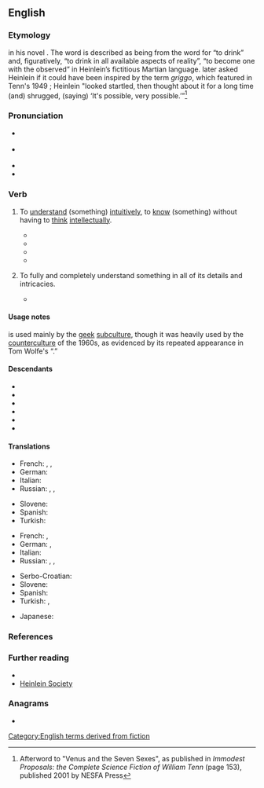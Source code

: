 ==English==

===Etymology===
{{coinage|en|Rober A. Heinlein|in=1961|nat=American|occ=author|occ2=aeronautical engineer|nobycat=1}} in his novel ''{{w|Stranger in a Strange Land}}''. The word is described as being from the word for “to drink” and, figuratively, “to drink in all available aspects of reality”, “to become one with the observed” in Heinlein’s fictitious Martian language. {{w|William Tenn}} later asked Heinlein if it could have been inspired by the term ''griggo'', which featured in Tenn's 1949 ''{{w|Venus and the Seven Sexes}}''; Heinlein "looked startled, then thought about it for a long time (and) shrugged, (saying) ‘It's possible, very possible.’”<ref name=Tenn>Afterword to "Venus and the Seven Sexes", as published in ''Immodest Proposals: the Complete Science Fiction of William Tenn'' (page 153), published 2001 by NESFA Press</ref>

===Pronunciation===
* {{a|UK}} {{IPA|en|/ˈɡɹɒk/}}
* {{a|US}} {{IPA|en|/ˈɡɹɑk/}}
* {{audio|en|En-au-grok.ogg|Audio (AU)}}
* {{rhymes|en|ɒk}}

===Verb===
{{en-verb}}

# {{lb|en|transitive|slang}} To [[understand]] (something) [[intuitively]], to [[know]] (something) without having to [[think]] [[intellect]]ually.
#: {{troponyms|en|subitize}}
#* {{quote-book
|en
|year=1961
|author=Robert A. Heinlein
|title=Stranger in a Strange Land
|page=107
|passage=I do not '''grok''' all fullness of what I read. In the history written by Master William Shakespeare I found myself full of happiness at the death of Romeo. Then I read on and learned that he had discorporated too soon – or so I thought I '''grokked'''. Why?
}}
#* {{quote-book
|en
|year=1968
|title={{w|The Electric Kool-Aid Acid Test}}
|author=Tom Wolfe
|authorlink=Tom Wolfe
|isbn=9780553380644
|passage='''''Grok'''''―and then it's clear, without anybody having to say it.
}}
#* {{quote-journal
|en
|year=2008
|month=December
|author=Leslie Anthony
|coauthors=
|title=Running from Babylon
|volume=61
|issue=4
|page=116
|magazine=Skiing
|brackets=on
|passage=He freely plucks notions and verbiage from science fiction to describe everything from mountain-related undertakings to political subterfuge – like "'''grok'''", a term from Robert Heinlein's Stranger in a Strange Land, to denote intuitive understanding.
}}
#* {{quote-web
|en
|date=2018-08-02
|author=Kara Swisher
|authorlink=Kara Swisher
|title=The Expensive Education of Mark Zuckerberg and Silicon Valley
|work=New York Times
|url=https://www.nytimes.com/2018/08/02/opinion/the-expensive-education-of-mark-zuckerberg-and-silicon-valley.html
|passage=Because what he never managed to '''grok''' then was that the company he created was destined to become a template for all of humanity, the digital reflection of masses of people across the globe. Including — and especially — the bad ones.}}
# {{lb|en|transitive|slang}} To fully and completely understand something in all of its details and intricacies.
#: {{ux|en|I finally '''grok''' Perl.}}
#: {{ux|en|I find it exceedingly doubtful that any person '''groks''' quantum mechanics.}}
#* {{quote-journal
|en
|year=2008
|month=August
|author=Stanley Bing
|title=New Help for Hodads
|volume=158
|issue=3
|page=152
|magazine=Fortune
|passage=Today we take a few moments to help you '''grok''' some of the ways that victims of TU can up their hipness – if we may use that term without being considered old school.
}}

====Usage notes====
{{m|en|grok|Grok}} is used mainly by the [[geek]] [[subculture]], though it was heavily used by the [[counterculture]] of the 1960s, as evidenced by its repeated appearance in Tom Wolfe's “{{w|The Electric Kool-Aid Acid Test}}.”

====Descendants====
* {{desc|fr|gnoquer|bor=1}}
* {{desc|it|groccare|bor=1}}
* {{desc|ru|гро́кать|bor=1}}
* {{desc|ru|гро́кнуть|bor=1}}
* {{desc|sl|gročiti|bor=1}}
* {{desc|tr|groklamak|bor=1}}

====Translations====
{{trans-top|to have an intuitive understanding}}
* French: {{t+|fr|piger}}, {{t+|fr|capter}}, {{t+|fr|gnoquer}}
* German: {{t+|de|schnallen}}
* Italian: {{t|it|groccare}}
* Russian: {{t|ru|гро́кать|impf}}, {{t+|ru|гро́кнуть|pf}}, {{t+|ru|въезжать|impf}} {{qualifier|slang}}
{{trans-mid}}
* Slovene: {{t+|sl|gročiti}}
* Spanish: {{t+|es|entender}}
* Turkish: {{t+|tr|çakmak}}
{{trans-bottom}}

{{trans-top|to fully understand}}
* French: {{t+|fr|capter}}, {{t+|fr|piger}}
* German: {{t+|de|begreifen}}, {{t+|de|verstehen}}
* Italian: {{t|it|groccare}}
* Russian: {{t|ru|гро́кать|impf}}, {{t+|ru|гро́кнуть|pf}}, {{t+|ru|шарить|impf}} {{qualifier|slang}}
{{trans-mid}}
* Serbo-Croatian: {{t+|sh|proniknuti}}
* Slovene: {{t+|sl|gročiti}}
* Spanish: {{t+|es|pilotar}}
* Turkish: {{t+|tr|anlamak}}, {{t+|tr|kavramak}}
{{trans-bottom}}

{{checktrans-top}}
* Japanese: {{t-check|ja|分かり切る|tr=wakarikiru|sc=Jpan}}
{{trans-mid}}
{{trans-bottom}}

===References===
<references/>

===Further reading===
* {{pedia}}
* [http://www.heinleinsociety.org/ Heinlein Society]

===Anagrams===
* {{anagrams|en|a=gkor|gork}}

[[Category:English terms derived from fiction]]